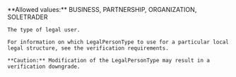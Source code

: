 <ParamField body="LegalPersonType" type="string" required>
    **Allowed values:** BUSINESS, PARTNERSHIP, ORGANIZATION, SOLETRADER

    The type of legal user.

    For information on which LegalPersonType to use for a particular local legal structure, see the verification requirements.

    **Caution:** Modification of the LegalPersonType may result in a verification downgrade.
</ParamField>